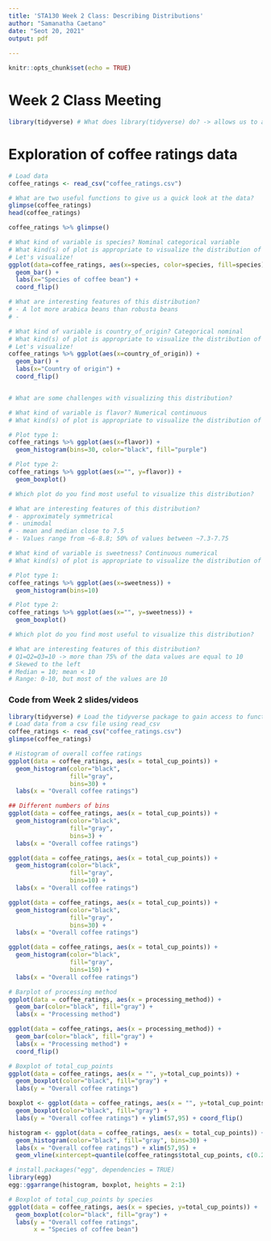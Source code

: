 ```yaml
---
title: 'STA130 Week 2 Class: Describing Distributions'
author: "Samanatha Caetano"
date: "Seot 20, 2021"
output: pdf
  
---
```


```r
knitr::opts_chunk$set(echo = TRUE)
```



# Week 2 Class Meeting 
```r
library(tidyverse) # What does library(tidyverse) do? -> allows us to access the functions we want!
```



# Exploration of coffee ratings data
```r
# Load data
coffee_ratings <- read_csv("coffee_ratings.csv")

```

```r
# What are two useful functions to give us a quick look at the data?
glimpse(coffee_ratings)
head(coffee_ratings)

coffee_ratings %>% glimpse()
```

```r
# What kind of variable is species? Nominal categorical variable
# What kind(s) of plot is appropriate to visualize the distribution of this variable? Barplot!
# Let's visualize!
ggplot(data=coffee_ratings, aes(x=species, color=species, fill=species)) +
  geom_bar() +
  labs(x="Species of coffee bean") +
  coord_flip()

# What are interesting features of this distribution?
# - A lot more arabica beans than robusta beans
# - 
```

```r
# What kind of variable is country_of_origin? Categorical nominal
# What kind(s) of plot is appropriate to visualize the distribution of this variable? Barplot
# Let's visualize!
coffee_ratings %>% ggplot(aes(x=country_of_origin)) +
  geom_bar() +
  labs(x="Country of origin") +
  coord_flip()


# What are some challenges with visualizing this distribution?
```


```r
# What kind of variable is flavor? Numerical continuous
# What kind(s) of plot is appropriate to visualize the distribution of this variable? Histogram and boxplot

# Plot type 1:
coffee_ratings %>% ggplot(aes(x=flavor)) +
  geom_histogram(bins=30, color="black", fill="purple")

# Plot type 2:
coffee_ratings %>% ggplot(aes(x="", y=flavor)) +
  geom_boxplot()

# Which plot do you find most useful to visualize this distribution?

# What are interesting features of this distribution?
# - approximately symmetrical
# - unimodal
# - mean and median close to 7.5
# - Values range from ~6-8.8; 50% of values between ~7.3-7.75
```

```r
# What kind of variable is sweetness? Continuous numerical
# What kind(s) of plot is appropriate to visualize the distribution of this variable? Histogram and boxplot

# Plot type 1:
coffee_ratings %>% ggplot(aes(x=sweetness)) +
  geom_histogram(bins=10)

# Plot type 2:
coffee_ratings %>% ggplot(aes(x="", y=sweetness)) +
  geom_boxplot()

# Which plot do you find most useful to visualize this distribution?

# What are interesting features of this distribution?
# Q1=Q2=Q3=10 -> more than 75% of the data values are equal to 10
# Skewed to the left 
# Median = 10; mean < 10
# Range: 0-10, but most of the values are 10
```







\newpage
### Code from Week 2 slides/videos

```r
library(tidyverse) # Load the tidyverse package to gain access to functions we'll use
# Load data from a csv file using read_csv 
coffee_ratings <- read_csv("coffee_ratings.csv")
glimpse(coffee_ratings)
```




```r
# Histogram of overall coffee ratings
ggplot(data = coffee_ratings, aes(x = total_cup_points)) +
  geom_histogram(color="black", 
                 fill="gray", 
                 bins=30) +
  labs(x = "Overall coffee ratings")

```

```r
## Different numbers of bins
ggplot(data = coffee_ratings, aes(x = total_cup_points)) +
  geom_histogram(color="black", 
                 fill="gray", 
                 bins=3) +
  labs(x = "Overall coffee ratings")

ggplot(data = coffee_ratings, aes(x = total_cup_points)) +
  geom_histogram(color="black", 
                 fill="gray", 
                 bins=10) +
  labs(x = "Overall coffee ratings")

ggplot(data = coffee_ratings, aes(x = total_cup_points)) +
  geom_histogram(color="black", 
                 fill="gray", 
                 bins=30) +
  labs(x = "Overall coffee ratings")

ggplot(data = coffee_ratings, aes(x = total_cup_points)) +
  geom_histogram(color="black", 
                 fill="gray", 
                 bins=150) +
  labs(x = "Overall coffee ratings")
```

```r
# Barplot of processing method
ggplot(data = coffee_ratings, aes(x = processing_method)) +
  geom_bar(color="black", fill="gray") +
  labs(x = "Processing method")

ggplot(data = coffee_ratings, aes(x = processing_method)) +
  geom_bar(color="black", fill="gray") +
  labs(x = "Processing method") +
  coord_flip()
```


```r
# Boxplot of total_cup_points
ggplot(data = coffee_ratings, aes(x = "", y=total_cup_points)) +
  geom_boxplot(color="black", fill="gray") +
  labs(y = "Overall coffee ratings")
```

```r
boxplot <- ggplot(data = coffee_ratings, aes(x = "", y=total_cup_points)) +
  geom_boxplot(color="black", fill="gray") +
  labs(y = "Overall coffee ratings") + ylim(57,95) + coord_flip()

histogram <- ggplot(data = coffee_ratings, aes(x = total_cup_points)) +
  geom_histogram(color="black", fill="gray", bins=30) +
  labs(x = "Overall coffee ratings") + xlim(57,95) + 
  geom_vline(xintercept=quantile(coffee_ratings$total_cup_points, c(0.25, 0.75), na.rm=TRUE), color="red", lty=2)

# install.packages("egg", dependencies = TRUE)
library(egg)
egg::ggarrange(histogram, boxplot, heights = 2:1)
```

```r
# Boxplot of total_cup_points by species
ggplot(data = coffee_ratings, aes(x = species, y=total_cup_points)) +
  geom_boxplot(color="black", fill="gray") +
  labs(y = "Overall coffee ratings",
       x = "Species of coffee bean")
```




